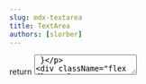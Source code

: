 ```yaml
---
slug: mdx-textarea
title: TextArea
authors: [slorber]
---
```



  return <TextArea />
}

<div className="flex flex-col gap-8 justify-center items-center">
  <DocsTemplate preview={<TextAreaPreview />}>
    ```jsx
    import { TextArea } from 'rewind-uikit';
    import 'rewind-uikit/dist/style.css';

    <TextArea />;
    ```

  </DocsTemplate>
  <div>
    | Prop     | Values              |
    | -------- | ------------------- |


  </div>
</div>

